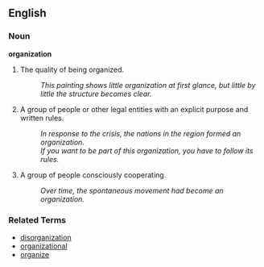 ==English==<!-- dmh (why can't Johnny log in?) -->

===Noun===
'''organization'''

# The quality of being organized.
#: ''This painting shows little organization at first glance, but little by little the structure becomes clear.''
# A group of people or other legal entities with an explicit purpose and written rules.
#: ''In response to the crisis, the nations in the region formed an organization.''
#: ''If you want to be part of this organization, you have to follow its rules.''
# A group of people consciously cooperating.
#: ''Over time, the spontaneous movement had become an organization.''

===Related Terms===
*[[disorganization]]
*[[organizational]]
*[[organize]]
